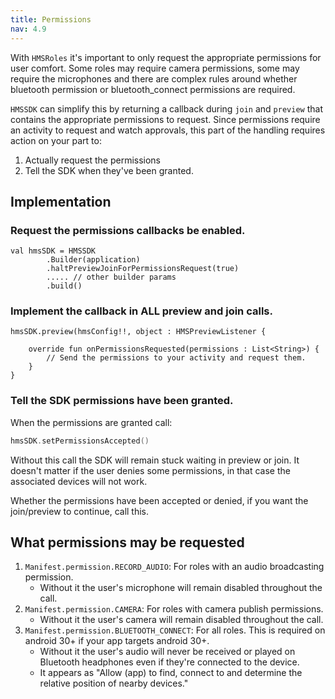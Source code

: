 ```yaml
---
title: Permissions
nav: 4.9
---
```


With `HMSRoles` it's important to only request the appropriate permissions for user comfort. Some roles may require camera permissions, some may require the microphones and there are complex rules around whether bluetooth permission or bluetooth_connect permissions are required.

`HMSSDK` can simplify this by returning a callback during `join` and `preview` that contains the appropriate permissions to request. Since permissions require an activity to request and watch approvals, this part of the handling requires action on your part to:
1. Actually request the permissions
2. Tell the SDK when they've been granted.

## Implementation

### Request the permissions callbacks be enabled.

```kotlin{3}
val hmsSDK = HMSSDK
        .Builder(application)
        .haltPreviewJoinForPermissionsRequest(true)
        ..... // other builder params
        .build()
```

### Implement the callback in ALL preview and join calls.

```kotlin{3-4}
hmsSDK.preview(hmsConfig!!, object : HMSPreviewListener {
 
    override fun onPermissionsRequested(permissions : List<String>) {
        // Send the permissions to your activity and request them.
    }
}
```

### Tell the SDK permissions have been granted.

When the permissions are granted call:

```kotlin
hmsSDK.setPermissionsAccepted()
```

Without this call the SDK will remain stuck waiting in preview or join. It doesn't matter if the user denies some permissions, in that case the associated devices will not work.

Whether the permissions have been accepted or denied, if you want the join/preview to continue, call this.

## What permissions may be requested
1. `Manifest.permission.RECORD_AUDIO`: For roles with an audio broadcasting permission.
    - Without it the user's microphone will remain disabled throughout the call.
2. `Manifest.permission.CAMERA`: For roles with camera publish permissions.
    - Without it the user's camera will remain disabled throughout the call.
3. `Manifest.permission.BLUETOOTH_CONNECT`: For all roles. This is required on android 30+ if your app targets android 30+. 
    - Without it the user's audio will never be received or played on Bluetooth headphones even if they're connected to the device. 
    - It appears as "Allow (app) to find, connect to and determine the relative position of nearby devices."